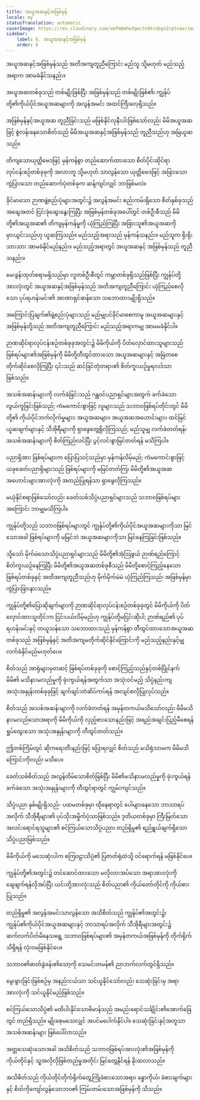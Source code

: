 ```yaml
---
title: အယူအဆနှင့်အဖြစ်မှန်
locale: my
statusTranslation: automatic
coverImage: https://res.cloudinary.com/xmfm6mhw3gwctndtcubgx2rptnae/image/upload/v1741354419/small_cover_la_gran_rebelion_28716e29d2.webp
sidebar:
    label: 6. အယူအဆနှင့်အဖြစ်မှန်
    order: 6
---
```

အယူအဆနှင့်အဖြစ်မှန်သည် အတိအကျတူညီကြောင်း မည်သူ သို့မဟုတ် မည်သည့်အရာက အာမခံနိုင်သနည်း။

အယူအဆတစ်ခုသည် တစ်မျိုးဖြစ်ပြီး အဖြစ်မှန်သည် တစ်မျိုးဖြစ်၏၊ ကျွန်ုပ်တို့၏ကိုယ်ပိုင်အယူအဆများကို အလွန်အမင်း အထင်ကြီးလေ့ရှိသည်။

အဖြစ်မှန်နှင့်အယူအဆ တူညီခြင်းသည် မဖြစ်နိုင်လုနီးပါးဖြစ်သော်လည်း မိမိအယူအဆဖြင့် စွဲလန်းနေသောစိတ်သည် မိမိအယူအဆနှင့်အဖြစ်မှန်သည် တူညီသည်ဟု အမြဲယူဆသည်။

တိကျသောယုတ္တိဗေဒဖြင့် မှန်ကန်စွာ တည်ဆောက်ထားသော စိတ်ပိုင်းဆိုင်ရာ လုပ်ငန်းစဉ်တစ်ခုခုကို အလားတူ သို့မဟုတ် သာလွန်သော ယုတ္တိဗေဒဖြင့် အခြားသော ကွဲပြားသော တည်ဆောက်ပုံတစ်ခုက ဆန့်ကျင်လျှင် ဘာဖြစ်မလဲ။

ခိုင်မာသော ဉာဏဖွဲ့စည်းပုံများအတွင်း၌ အလွန်အမင်း စည်းကမ်းရှိသော စိတ်နှစ်ခုသည် အချေအတင် ငြင်းခုံဆွေးနွေးကြပြီး အဖြစ်မှန်တစ်ခုအပေါ်တွင် တစ်ဦးစီသည် မိမိတို့၏အယူအဆ၏ တိကျမှန်ကန်မှုကို ယုံကြည်ကြပြီး အခြားသူ၏အယူအဆကို မှားယွင်းသည်ဟု ယူဆကြသည်။ မည်သည့်အရာသည် မှန်ကန်သနည်း။ မည်သူက ရိုးရိုးသားသား အာမခံနိုင်မည်နည်း။ မည်သည့်အရာတွင် အယူအဆနှင့် အဖြစ်မှန်သည် တူညီသနည်း။

မေးခွန်းထုတ်စရာမရှိသည်မှာ လူတစ်ဦးစီတွင် ကမ္ဘာတစ်ခုရှိသည်ဖြစ်ပြီး ကျွန်ုပ်တို့အားလုံးတွင် အယူအဆနှင့်အဖြစ်မှန်သည် အတိအကျတူညီကြောင်း ယုံကြည်စေလိုသော ပုပ်ရဟန်းမင်း၏ အာဏာရှင်ဆန်သော သဘောထားမျိုးရှိသည်။

အကြောင်းပြချက်၏ဖွဲ့စည်းပုံများသည် မည်မျှပင်ခိုင်မာစေကာမူ အယူအဆများနှင့်အဖြစ်မှန်တို့သည် အတိအကျတူညီကြောင်း မည်သည့်အရာကမျှ အာမမခံနိုင်ပါ။

ဉာဏဆိုင်ရာလုပ်ငန်းစဉ်တစ်ခုခုအတွင်း၌ မိမိကိုယ်ကို ပိတ်လှောင်ထားသူများသည် ဖြစ်ရပ်များ၏အဖြစ်မှန်ကို မိမိတို့တီထွင်ထားသော အယူအဆများနှင့် အမြဲတစေ တိုက်ဆိုင်စေလိုကြပြီး ၎င်းသည် ဆင်ခြင်တုံတရား၏ စိတ်ကူးယဉ်မှုရလဒ်သာဖြစ်သည်။

အသစ်အဆန်းများကို လက်ခံခြင်းသည် ဂန္တဝင်ပညာရှင်များအတွက် ခက်ခဲသော လွယ်ကူခြင်းဖြစ်သည်; ကံမကောင်းစွာဖြင့် လူများသည် သဘာဝဖြစ်ရပ်တိုင်းတွင် မိမိတို့၏ ကိုယ်ပိုင်ဘက်လိုက်မှုများ၊ အယူအဆများ၊ အယူအဆအဟောင်းများ၊ ထင်မြင်ယူဆချက်များနှင့် သီအိုရီများကို ရှာဖွေတွေ့ရှိလိုကြသည်; မည်သူမျှ လက်ခံတတ်ရန်၊ အသစ်အဆန်းများကို စိတ်ကြည်လင်ပြီး ပွင့်လင်းစွာမြင်တတ်ရန် မသိကြပါ။

ပညာရှိအား ဖြစ်ရပ်များက ပြောပြသင့်သည်မှာ မှန်ကန်လိမ့်မည်; ကံမကောင်းစွာဖြင့် ယခုခေတ်ပညာရှိများသည် ဖြစ်ရပ်များကို မမြင်တတ်ကြ၊ မိမိတို့၏အယူအဆအဟောင်းများအားလုံးကို အတည်ပြုရန်သာ ရှာဖွေလိုကြသည်။

မယုံနိုင်စရာဖြစ်သော်လည်း ခေတ်သစ်သိပ္ပံပညာရှင်များသည် သဘာဝဖြစ်ရပ်များအကြောင်း ဘာမျှမသိကြပါ။

ကျွန်ုပ်တို့သည် သဘာဝဖြစ်ရပ်များတွင် ကျွန်ုပ်တို့၏ကိုယ်ပိုင်အယူအဆများကိုသာ မြင်သောအခါ ဖြစ်ရပ်များကို မမြင်ဘဲ အယူအဆများကိုသာ မြင်နေကြခြင်းဖြစ်သည်။

သို့သော် မိုက်မဲသောသိပ္ပံပညာရှင်များသည် မိမိတို့၏အံ့သြဖွယ် ဉာဏ်ရည်ကြောင့် စိတ်ကူးယဉ်နေကြပြီး မိမိတို့၏အယူအဆတစ်ခုစီသည် မိမိတို့စောင့်ကြည့်နေသော ဖြစ်ရပ်တစ်ခုနှင့် အတိအကျတူညီသည်ဟု မိုက်မိုက်မဲမဲ ယုံကြည်ကြသည်၊ အဖြစ်မှန်မှာ ကွဲပြားခြားနားသည်။

ကျွန်ုပ်တို့၏ပြောဆိုချက်များကို ဉာဏဆိုင်ရာလုပ်ငန်းစဉ်တစ်ခုခုတွင် မိမိကိုယ်ကို ပိတ်လှောင်ထားသူတိုင်းက ငြင်းပယ်လိမ့်မည်ဟု ကျွန်ုပ်တို့မငြင်းဆိုပါ; ဉာဏ်ရည်၏ ပုပ်ရဟန်းမင်းနှင့် တယူသန်သော သဘောထားသည် မှန်ကန်စွာ တီထွင်ထားသောအယူအဆတစ်ခုသည် အဖြစ်မှန်နှင့် အတိအကျမတိုက်ဆိုင်နိုင်ကြောင်းကို မည်သည့်နည်းနှင့်မျှ လက်ခံနိုင်မည်မဟုတ်ပေ။

စိတ်သည် အာရုံများမှတဆင့် ဖြစ်ရပ်တစ်ခုခုကို စောင့်ကြည့်သည်နှင့်တစ်ပြိုင်နက် မိမိ၏ မသိနားမလည်မှုကို ဖုံးကွယ်ရန်အတွက်သာ အသုံးဝင်မည့် သိပ္ပံနည်းကျအသုံးအနှုန်းတစ်ခုခုဖြင့် ချက်ချင်းတံဆိပ်ကပ်ရန် အလျင်စလိုပြုလုပ်သည်။

စိတ်သည် အသစ်အဆန်းများကို လက်ခံတတ်ရန် အမှန်တကယ်မသိသော်လည်း မိမိမသိနားမလည်သောအရာကို မိမိကိုယ်ကို လှည့်စားသောနည်းဖြင့် အရည်အချင်းပြည့်မီစေရန် ရှုပ်ထွေးသော အသုံးအနှုန်းများကို တီထွင်တတ်သည်။

ဤတစ်ကြိမ်တွင် ဆိုကရေးတီးနည်းဖြင့် ပြောရလျှင် စိတ်သည် မသိရုံသာမက မိမိမသိကြောင်းကိုလည်း မသိပေ။

ခေတ်သစ်စိတ်သည် အလွန်တိမ်သောစိတ်ဖြစ်ပြီး မိမိ၏မသိနားမလည်မှုကို ဖုံးကွယ်ရန် ခက်ခဲသော အသုံးအနှုန်းများကို တီထွင်ရာတွင် ကျွမ်းကျင်သည်။

သိပ္ပံပညာ နှစ်မျိုးရှိသည်- ပထမတစ်ခုမှာ ထိုနေရာတွင် ပေါများနေသော ဘာသာရပ်အလိုက် သီအိုရီများ၏ ပုပ်သိုးအမှိုက်ပုံသာဖြစ်သည်။ ဒုတိယတစ်ခုမှာ ကြီးမြတ်သော အလင်းရောင်ရသူများ၏ စင်ကြယ်သောသိပ္ပံပညာ၊ တည်ရှိမှု၏ ရည်ရွယ်ချက်ရှိသောသိပ္ပံပညာဖြစ်သည်။

မိမိကိုယ်ကို မသေဆုံးပါက စကြဝဠာသိပ္ပံ၏ ပြဇာတ်ရုံထဲသို့ ဝင်ရောက်ရန် မဖြစ်နိုင်ပေ။

ကျွန်ုပ်တို့၏အတွင်း၌ တင်ဆောင်ထားသော မလိုလားအပ်သော အရာအားလုံးကို ချေဖျက်ရန်လိုအပ်ပြီး ယင်းတို့အားလုံးသည် စိတ်ပညာ၏ ကိုယ်တော်တိုင်ကို ကိုယ်စားပြုသည်။

တည်ရှိမှု၏ အလွန်အမင်းသာလွန်သော အသိစိတ်သည် ကျွန်ုပ်၏အတွင်း၌၊ ကျွန်ုပ်၏ကိုယ်ပိုင်အယူအဆများနှင့် ဘာသာရပ်အလိုက် သီအိုရီများအတွင်း၌ ဆက်လက်ပိတ်မိနေသရွေ့ သဘာဝဖြစ်ရပ်များ၏ အမှန်တကယ်အဖြစ်မှန်ကို တိုက်ရိုက်သိရှိရန် လုံးဝမဖြစ်နိုင်ပေ။

သဘာဝ၏ဓာတ်ခွဲခန်း၏သော့ကို သေမင်းတမန်၏ ညာဘက်လက်တွင်ရှိသည်။

မွေးဖွားခြင်းဖြစ်စဉ်မှ အနည်းငယ်သာ သင်ယူနိုင်သော်လည်း သေဆုံးခြင်းမှ အရာအားလုံးကို သင်ယူနိုင်မည်ဖြစ်သည်။

စင်ကြယ်သောသိပ္ပံ၏ မထိပါးနိုင်သောဗိမာန်သည် အမည်းရောင်သင်္ချိုင်း၏အောက်ခြေတွင် တည်ရှိသည်။ မျိုးစေ့မသေလျှင် အပင်မပေါက်နိုင်ပါ။ သေဆုံးခြင်းနှင့်အတူသာ အသစ်အဆန်းများ ဖြစ်ပေါ်လာသည်။

အတ္တသေဆုံးသောအခါ အသိစိတ်သည် သဘာဝဖြစ်ရပ်အားလုံး၏အဖြစ်မှန်ကို ကိုယ်တိုင်နှင့် သူ့အလိုလိုဖြစ်တည်မှုအတိုင်း မြင်တွေ့နိုင်ရန် နိုးထလာသည်။

အသိစိတ်သည် ကိုယ်တိုင်တိုက်ရိုက်တွေ့ကြုံခံစားသောအရာ၊ ခန္ဓာကိုယ်၊ ခံစားချက်များနှင့် စိတ်ကိုကျော်လွန်သောဘဝ၏ ကြမ်းတမ်းသောအဖြစ်မှန်ကို သိသည်။
